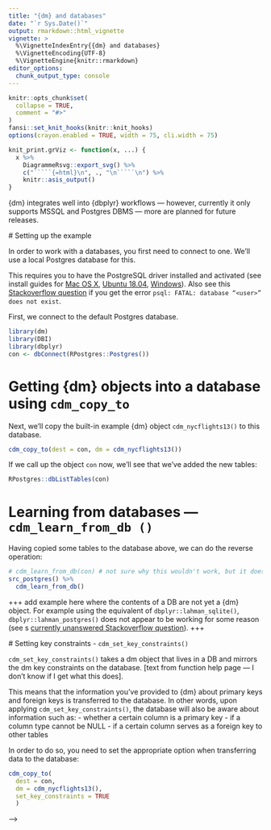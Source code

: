 ```yaml
---
title: "{dm} and databases"
date: "`r Sys.Date()`"
output: rmarkdown::html_vignette
vignette: >
  %\VignetteIndexEntry{{dm} and databases}
  %\VignetteEncoding{UTF-8}
  %\VignetteEngine{knitr::rmarkdown}
editor_options: 
  chunk_output_type: console
---
```


```r
knitr::opts_chunk$set(
  collapse = TRUE,
  comment = "#>"
)
fansi::set_knit_hooks(knitr::knit_hooks)
options(crayon.enabled = TRUE, width = 75, cli.width = 75)

knit_print.grViz <- function(x, ...) {
  x %>% 
    DiagrammeRsvg::export_svg() %>% 
    c("`````{=html}\n", ., "\n`````\n") %>% 
    knitr::asis_output()
}
```

{dm} integrates well into {dbplyr} workflows — however, currently it only supports MSSQL and Postgres DBMS — more are planned for future releases.

<!-- Relevant functions for interaction with DBs: -->

<!-- - `cdm_copy_to()` -->
<!-- - `cdm_set_key_constraints()` -->
<!-- - `cdm_learn_from_db()` -->

# Setting up the example

In order to work with a databases, you first need to connect to one.
We'll use a local Postgres database for this.

This requires you to have the PostgreSQL driver installed and activated (see install guides for [Mac OS X](https://www.robinwieruch.de/postgres-sql-macos-setup/), [Ubuntu 18.04](https://www.digitalocean.com/community/tutorials/how-to-install-and-use-postgresql-on-ubuntu-18-04), [Windows](https://www.microfocus.com/documentation/idol/IDOL_12_0/MediaServer/Guides/html/English/Content/Getting_Started/Configure/_TRN_Set_up_PostgreSQL.htm)). Also see this [Stackoverflow question](https://stackoverflow.com/questions/17633422/psql-fatal-database-user-does-not-exist) if you get the error `psql: FATAL: database “<user>” does not exist`. 

First, we connect to the default Postgres database.

```r
library(dm)
library(DBI)
library(dbplyr)
con <- dbConnect(RPostgres::Postgres())
```

# Getting {dm} objects into a database using `cdm_copy_to`

Next, we'll copy the built-in example {dm} object `cdm_nycflights13()` to this database.

```r
cdm_copy_to(dest = con, dm = cdm_nycflights13())
```

If we call up the object `con` now, we'll see that we've added the new tables:

```r
RPostgres::dbListTables(con)
```

# Learning from databases — `cdm_learn_from_db ()`

Having copied some tables to the database above, we can do the reverse operation: 

```r
# cdm_learn_from_db(con) # not sure why this wouldn't work, but it doesn't
src_postgres() %>% 
  cdm_learn_from_db()
```

+++ add example here where the contents of a DB are not yet a {dm} object.
For example using the equivalent of `dbplyr::lahman_sqlite()`, `dbplyr::lahman_postgres()` does not appear to be working for some reason (see s [currently unanswered Stackoverflow question](https://stackoverflow.com/questions/57290681/rs-dbi-driver-could-not-connect-userlocalhost5432-on-dbname-lahman-fatal)). +++ 

# Setting key constraints - `cdm_set_key_constraints()`

`cdm_set_key_constraints()` takes a dm object that lives in a DB and mirrors the dm key constraints on the database. [text from function help page — I don't know if I get what this does].

This means that the information you've provided to {dm} about primary keys and foreign keys is transferred to the database. 
In other words, upon applying `cdm_set_key_constraints()`, the database will also be aware about information such as:
- whether a certain column is a primary key
- if a column type cannot be NULL
- if a certain column serves as a foreign key to other tables

In order to do so, you need to set the appropriate option when transferring data to the database:

```r
cdm_copy_to(
  dest = con, 
  dm = cdm_nycflights13(), 
  set_key_constraints = TRUE
  )
```

<!-- --- -->
<!-- <!-- using rsqlite instead  --> -->

<!-- ```{r} -->
<!-- con <- dbConnect(RSQLite::SQLite(), ":memory:") -->
<!-- cdm_copy_to(dest = con, dm = cdm_nycflights13()) -->
<!-- ``` -->

<!-- ```{r} -->
<!-- cdm_learn_from_db(con) -->

<!-- cdm_learn_from_db() -->
<!-- ``` -->

<!-- ```{r} -->
<!-- library(dplyr) -->
<!-- src_sqlite <- src_sqlite(":memory:", create = TRUE) -->
<!-- src_sqlite -->
<!-- nycflights13_remote <- cdm_copy_to(src_sqlite, cdm_nycflights13(cycle = TRUE)) -->
<!-- nycflights13_remote -->
<!-- src_postgres <- src_postgres() -->
<!-- nycflights13_from_remote <- cdm_learn_from_db(nycflights13_remote) -->

<!-- ``` -->
